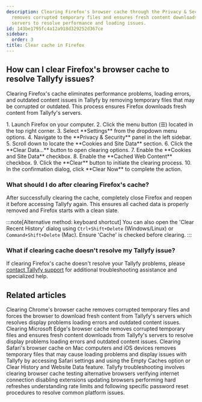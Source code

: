 ```yaml
---
description: Clearing Firefox's browser cache through the Privacy & Security settings
  removes corrupted temporary files and ensures fresh content downloads from Tallyfy's
  servers to resolve performance and loading issues.
id: 143be1795fc4a12a918d329252d367ce
sidebar:
  order: 3
title: Clear cache in Firefox
---
```



## How can I clear Firefox's browser cache to resolve Tallyfy issues?

Clearing Firefox's cache eliminates performance problems, loading errors, and outdated content issues in Tallyfy by removing temporary files that may be corrupted or outdated. This process ensures Firefox downloads fresh content from Tallyfy's servers.

<Steps>
1. Launch Firefox on your computer.
2. Click the menu button (☰) located in the top right corner.
3. Select **Settings** from the dropdown menu options.
4. Navigate to the **Privacy & Security** panel in the left sidebar.
5. Scroll down to locate the **Cookies and Site Data** section.
6. Click the **Clear Data...** button to open clearing options.
7. Enable the **Cookies and Site Data** checkbox.
8. Enable the **Cached Web Content** checkbox.
9. Click the **Clear** button to initiate the clearing process.
10. In the confirmation dialog, click **Clear Now** to complete the action.
</Steps>

### What should I do after clearing Firefox's cache?

After successfully clearing the cache, completely close Firefox and reopen it before accessing Tallyfy again. This ensures all cached data is properly removed and Firefox starts with a clean slate.

:::note[Alternative method: keyboard shortcut]
You can also open the 'Clear Recent History' dialog using `Ctrl+Shift+Delete` (Windows/Linux) or `Command+Shift+Delete` (Mac). Ensure 'Cache' is checked before clearing.
:::

### What if clearing cache doesn't resolve my Tallyfy issue?

If clearing Firefox's cache doesn't resolve your Tallyfy problems, please [contact Tallyfy support](https://tallyfy.com/contact-us/) for additional troubleshooting assistance and specialized help.


## Related articles
<CardGrid>
<LinkTitleCard header="<b>Troubleshooting > Clear cache in Chrome</b>" href="/products/pro/miscellaneous/troubleshooting/clear-cache-chrome/" > Clearing Chrome's browser cache removes corrupted temporary files and forces the browser to download fresh content from Tallyfy's servers which resolves display problems loading errors and outdated content issues. </LinkTitleCard>
<LinkTitleCard header="<b>Troubleshooting > Clear cache in Edge</b>" href="/products/pro/miscellaneous/troubleshooting/clear-cache-edge/" > Clearing Microsoft Edge's browser cache removes corrupted temporary files and ensures fresh content downloads from Tallyfy's servers to resolve display problems loading errors and outdated content issues. </LinkTitleCard>
<LinkTitleCard header="<b>Troubleshooting > Clear cache in Safari</b>" href="/products/pro/miscellaneous/troubleshooting/clear-cache-safari/" > Clearing Safari's browser cache on Mac computers and iOS devices removes temporary files that may cause loading problems and display issues with Tallyfy by accessing Safari settings and using the Empty Caches option or Clear History and Website Data feature. </LinkTitleCard>
<LinkTitleCard header="<b>Miscellaneous > Troubleshooting</b>" href="/products/pro/miscellaneous/troubleshooting/" > Tallyfy troubleshooting involves clearing browser cache testing alternative browsers verifying internet connection disabling extensions updating browsers performing hard refreshes understanding rate limits and following specific password reset procedures to resolve common platform issues. </LinkTitleCard>
</CardGrid>
